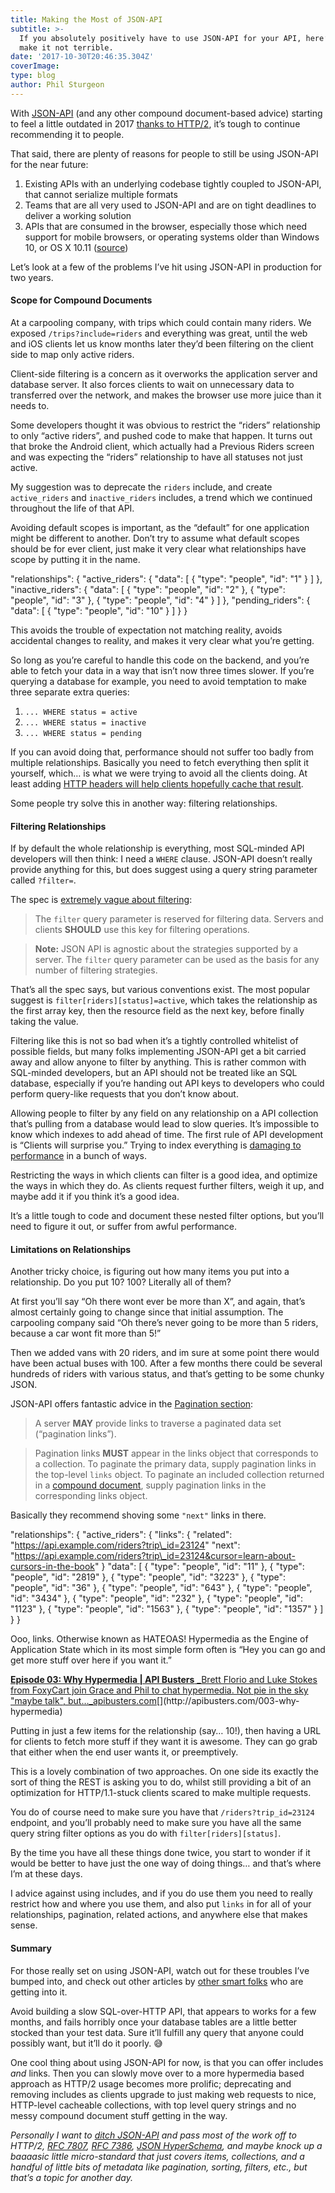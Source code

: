 ```yaml
---
title: Making the Most of JSON-API
subtitle: >-
  If you absolutely positively have to use JSON-API for your API, here’s how to
  make it not terrible.
date: '2017-10-30T20:46:35.304Z'
coverImage:
type: blog
author: Phil Sturgeon
---
```


With [JSON-API](http://jsonapi.org/) (and any other compound document-based advice) starting to feel a little outdated in 2017 [thanks to HTTP/2](https://blog.apisyouwonthate.com/lets-stop-building-apis-around-a-network-hack-9a68f7e83dd2), it’s tough to continue recommending it to people.

That said, there are plenty of reasons for people to still be using JSON-API for the near future:

1.  Existing APIs with an underlying codebase tightly coupled to JSON-API, that cannot serialize multiple formats
2.  Teams that are all very used to JSON-API and are on tight deadlines to deliver a working solution
3.  APIs that are consumed in the browser, especially those which need support for mobile browsers, or operating systems older than Windows 10, or OS X 10.11 ([source](http://caniuse.com/#feat=http2))

Let’s look at a few of the problems I’ve hit using JSON-API in production for two years.

#### Scope for Compound Documents

At a carpooling company, with trips which could contain many riders. We exposed `/trips?include=riders` and everything was great, until the web and iOS clients let us know months later they’d been filtering on the client side to map only active riders.

Client-side filtering is a concern as it overworks the application server and database server. It also forces clients to wait on unnecessary data to transferred over the network, and makes the browser use more juice than it needs to.

Some developers thought it was obvious to restrict the “riders” relationship to only “active riders”, and pushed code to make that happen. It turns out that broke the Android client, which actually had a Previous Riders screen and was expecting the “riders” relationship to have all statuses not just active.

My suggestion was to deprecate the `riders` include, and create `active_riders` and `inactive_riders` includes, a trend which we continued throughout the life of that API.

Avoiding default scopes is important, as the “default” for one application might be different to another. Don’t try to assume what default scopes should be for ever client, just make it very clear what relationships have scope by putting it in the name.

"relationships": {
  "active\_riders": {
    "data": \[
      { "type": "people", "id": "1" }
    \]
  },
  "inactive\_riders": {
    "data": \[
      { "type": "people", "id": "2" },
      { "type": "people", "id": "3" },
      { "type": "people", "id": "4" }
    \]
  },
  "pending\_riders": {
    "data": \[
      { "type": "people", "id": "10" }
    \]
  }
}

This avoids the trouble of expectation not matching reality, avoids accidental changes to reality, and makes it very clear what you’re getting.

So long as you’re careful to handle this code on the backend, and you’re able to fetch your data in a way that isn’t now three times slower. If you’re querying a database for example, you need to avoid temptation to make three separate extra queries:

1.  `... WHERE status = active`
2.  `... WHERE status = inactive`
3.  `... WHERE status = pending`

If you can avoid doing that, performance should not suffer too badly from multiple relationships. Basically you need to fetch everything then split it yourself, which… is what we were trying to avoid all the clients doing. At least adding [HTTP headers will help clients hopefully cache that result](https://blog.apisyouwonthate.com/speeding-up-apis-apps-smart-toasters-with-http-response-caching-a67becf829c6).

Some people try solve this in another way: filtering relationships.

#### Filtering Relationships

If by default the whole relationship is everything, most SQL-minded API developers will then think: I need a `WHERE` clause. JSON-API doesn’t really provide anything for this, but does suggest using a query string parameter called `?filter=`.

The spec is [extremely vague about filtering](http://jsonapi.org/format/#fetching-filtering):

> The `filter` query parameter is reserved for filtering data. Servers and clients **SHOULD** use this key for filtering operations.

> **Note:** JSON API is agnostic about the strategies supported by a server. The `filter` query parameter can be used as the basis for any number of filtering strategies.

That’s all the spec says, but various conventions exist. The most popular suggest is `filter[riders][status]=active`, which takes the relationship as the first array key, then the resource field as the next key, before finally taking the value.

Filtering like this is not so bad when it’s a tightly controlled whitelist of possible fields, but many folks implementing JSON-API get a bit carried away and allow anyone to filter by anything. This is rather common with SQL-minded developers, but an API should not be treated like an SQL database, especially if you’re handing out API keys to developers who could perform query-like requests that you don’t know about.

Allowing people to filter by any field on any relationship on a API collection that’s pulling from a database would lead to slow queries. It’s impossible to know which indexes to add ahead of time. The first rule of API development is “Clients will surprise you.” Trying to index everything is [damaging to performance](https://redmondmag.com/articles/2014/07/16/too-many-sql-server-indexes.aspx) in a bunch of ways.

Restricting the ways in which clients can filter is a good idea, and optimize the ways in which they do. As clients request further filters, weigh it up, and maybe add it if you think it’s a good idea.

It’s a little tough to code and document these nested filter options, but you’ll need to figure it out, or suffer from awful performance.

#### Limitations on Relationships

Another tricky choice, is figuring out how many items you put into a relationship. Do you put 10? 100? Literally all of them?

At first you’ll say “Oh there wont ever be more than X”, and again, that’s almost certainly going to change since that initial assumption. The carpooling company said “Oh there’s never going to be more than 5 riders, because a car wont fit more than 5!”

Then we added vans with 20 riders, and im sure at some point there would have been actual buses with 100. After a few months there could be several hundreds of riders with various status, and that’s getting to be some chunky JSON.

JSON-API offers fantastic advice in the [Pagination section](http://jsonapi.org/format/#fetching-pagination):

> A server **MAY** provide links to traverse a paginated data set (“pagination links”).

> Pagination links **MUST** appear in the links object that corresponds to a collection. To paginate the primary data, supply pagination links in the top-level `links` object. To paginate an included collection returned in a [compound document](http://jsonapi.org/format/#document-compound-documents), supply pagination links in the corresponding links object.

Basically they recommend shoving some `"next"` links in there.

"relationships": {
  "active\_riders": {
    "links": {
      "related": "https://api.example.com/riders?trip\_id=23124"
      "next": "https://api.example.com/riders?trip\_id=23124&cursor=learn-about-cursors-in-the-book"
    }
    "data": \[
      { "type": "people", "id": "11" },
      { "type": "people", "id": "2819" },
      { "type": "people", "id": "3223" },
      { "type": "people", "id": "36" },
      { "type": "people", "id": "643" },
      { "type": "people", "id": "3434" },
      { "type": "people", "id": "232" },
      { "type": "people", "id": "1123" },
      { "type": "people", "id": "1563" },
      { "type": "people", "id": "1357" }
    \]
  }
}

Ooo, links. Otherwise known as HATEOAS! Hypermedia as the Engine of Application State which in its most simple form often is “Hey you can go and get more stuff over here if you want it.”

[**Episode 03: Why Hypermedia | API Busters**
_Brett Florio and Luke Stokes from FoxyCart join Grace and Phil to chat hypermedia. Not pie in the sky "maybe talk", but…_apibusters.com](http://apibusters.com/003-why-hypermedia "http://apibusters.com/003-why-hypermedia")[](http://apibusters.com/003-why-hypermedia)

Putting in just a few items for the relationship (say… 10!), then having a URL for clients to fetch more stuff if they want it is awesome. They can go grab that either when the end user wants it, or preemptively.

This is a lovely combination of two approaches. On one side its exactly the sort of thing the REST is asking you to do, whilst still providing a bit of an optimization for HTTP/1.1-stuck clients scared to make multiple requests.

You do of course need to make sure you have that `/riders?trip_id=23124` endpoint, and you’ll probably need to make sure you have all the same query string filter options as you do with `filter[riders][status]`.

By the time you have all these things done twice, you start to wonder if it would be better to have just the one way of doing things… and that’s where I’m at these days.

I advice against using includes, and if you do use them you need to really restrict how and where you use them, and also put `links` in for all of your relationships, pagination, related actions, and anywhere else that makes sense.

#### Summary

For those really set on using JSON-API, watch out for these troubles I’ve bumped into, and check out other articles by [other smart folks](https://jeremiahlee.com/blog/2017/10/10/pragmatic-design-with-json-api/) who are getting into it.

Avoid building a slow SQL-over-HTTP API, that appears to works for a few months, and fails horribly once your database tables are a little better stocked than your test data. Sure it’ll fulfill any query that anyone could possibly want, but it’ll do it poorly. 😅

One cool thing about using JSON-API for now, is that you can offer includes _and_ links. Then you can slowly move over to a more hypermedia based approach as HTTP/2 usage becomes more prolific; deprecating and removing includes as clients upgrade to just making web requests to nice, HTTP-level cacheable collections, with top level query strings and no messy compound document stuff getting in the way.

_Personally I want to_ [_ditch JSON-API_](https://blog.apisyouwonthate.com/lets-stop-building-apis-around-a-network-hack-9a68f7e83dd2) _and pass most of the work off to HTTP/2,_ [_RFC 7807_](https://tools.ietf.org/html/rfc7807)_,_ [_RFC 7386_](https://tools.ietf.org/html/rfc7386)_,_ [_JSON HyperSchema_](https://twitter.com/philsturgeon/status/923209204567101440)_, and maybe knock up a baaaasic little micro-standard that just covers items, collections, and a handful of little bits of metadata like pagination, sorting, filters, etc., but that’s a topic for another day._